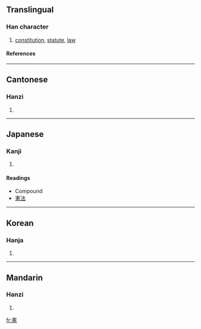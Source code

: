 {{see|宪}}

==Translingual==
===Han character===
{{Han char|rn=61|rad=心|as=12|sn=15|four=3033<sub>6</sub>|canj=十手一心 (JQMP)}}
# [[constitution]], [[statute]], [[law]]
====References====
{{Han ref|kx=0404.110|dkj=11269|dj=0744.170|hdz=42351.090|uh=61B2|ud=25010|bh=BECB|bd=48843}}
----
==Cantonese==
===Hanzi===
{{yue-hanzi|jyut=|y=hin3}}
# {{defn|Cantonese}}
----
==Japanese==
===Kanji===
{{ja-kanji|grade=6|rs=心12}}
# {{defn|Japanese}} 
====Readings====
{{ja-readings|on=[[けん]] (ken)|kun=[[のり]] (nori)}}

* Compound
* [[憲法]]
----
==Korean==
===Hanja===
{{ko-hanja|hangeul=헌|eumhun=|rv=heon|mr=hŏn|y=hen}}
# {{defn|Korean}}
----
==Mandarin==
===Hanzi===
{{cmn-hanzi|sim=宪|pin=[[xiàn]] (xian4)|wg=hsien<sup>4</sup>}}
# {{defn|Mandarin}}

[[fr:憲]]